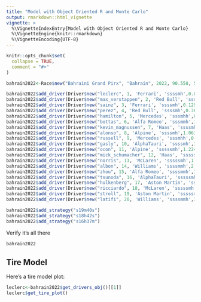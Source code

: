 ```yaml
---
title: "Model with Object Oriented R and Monte Carlo"
output: rmarkdown::html_vignette
vignette: >
  %\VignetteIndexEntry{Model with Object Oriented R and Monte Carlo}
  %\VignetteEngine{knitr::rmarkdown}
  %\VignetteEncoding{UTF-8}
---
```


```r
knitr::opts_chunk$set(
  collapse = TRUE,
  comment = "#>"
)
```

```r
bahrain2022<-Race$new("Bahraini Grand Pirx", "Bahrain", 2022, 90.558, 57)

bahrain2022$add_driver(Driver$new("leclerc", 1, 'Ferrari', 'ssssmh',0.001))
bahrain2022$add_driver(Driver$new("max_verstappen", 2, 'Red Bull', 'ssssmh',0.123))
bahrain2022$add_driver(Driver$new("sainz", 3, 'Ferrari', 'ssssmh',0.129))
bahrain2022$add_driver(Driver$new("perez", 4, 'Red Bull', 'ssssmh',0.363))
bahrain2022$add_driver(Driver$new("hamilton", 5, 'Mercedes', 'sssmhh',0.490))
bahrain2022$add_driver(Driver$new("bottas", 6, 'Alfa Romeo', 'sssmmh',1.002))
bahrain2022$add_driver(Driver$new("kevin_magnussen", 7, 'Haas', 'ssssmh',0.903))
bahrain2022$add_driver(Driver$new("alonso", 8, 'Alpine', 'ssssmh',1.063))
bahrain2022$add_driver(Driver$new("russell", 9, 'Mercedes', 'sssmhh',0.694))
bahrain2022$add_driver(Driver$new("gasly", 10, 'AlphaTauri', 'ssssmh',1.077))
bahrain2022$add_driver(Driver$new("ocon", 11, 'Alpine', 'sssssmh',1.224))
bahrain2022$add_driver(Driver$new("mick_schumacher", 12, 'Haas', 'sssssmh',1.440))
bahrain2022$add_driver(Driver$new("norris", 13, 'McLaren', 'sssssmh',1.450))
bahrain2022$add_driver(Driver$new("albon", 14, 'Williams', 'ssssmmh',2.106))
bahrain2022$add_driver(Driver$new("zhou", 15, 'Alfa Romeo', 'ssssmmh',1.935))
bahrain2022$add_driver(Driver$new("tsunoda", 16, 'AlphaTauri', 'sssssmh',2.192))
bahrain2022$add_driver(Driver$new("hulkenberg", 17, 'Aston Martin', 'sssssmh',2.219))
bahrain2022$add_driver(Driver$new("ricciardo", 18, 'McLaren', 'sssssmh',2.387))
bahrain2022$add_driver(Driver$new("stroll", 19, 'Aston Martin', 'sssssmh',2.474))
bahrain2022$add_driver(Driver$new("latifi", 20, 'Williams', 'ssssmmh',3.076))

bahrain2022$add_strategy("s19m40s")
bahrain2022$add_strategy("s18h42s")
bahrain2022$add_strategy("s16h37m")
```

Verify it's all there
```r
bahrain2022
```

## Tire Model

Here's a tire model plot:
```r
leclerc<-bahrain2022$get_drivers_obj()[[1]]
leclerc$get_tire_plot()
```
